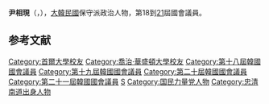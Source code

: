 {{BLP unsourced|time=2020-10-08T08:03:03+00:00}}
{{Infobox politician
| name = 尹相現<br>{{lang|ko|윤상현}}
| image = 
| caption = 
| birth_date = {{Birth date and age|1962|12|1}}
| birth_place = {{KOR}}[[忠清南道|忠清南道]][[青陽郡|青陽郡]]
| residence = {{KOR}}[[仁川|仁川]][[彌鄒忽區|彌鄒忽區]]
| nationality = {{ROK}}
| party = {{PPP}}
| otherparty = [[大國家黨|大國家黨]]→<br>[[新世界黨|新世界黨]]→<br>{{LKP}}→<br>{{UFP}}
| other_names = 
| alma_mater = [[首爾大學|首爾大學]]、[[喬治·華盛頓大學|喬治·華盛頓大學]]
| office = {{flagicon|South Korea}} 第18-21屆[[韓國國會|韓國國會]]議員
| term_start = 2020年5月30日
| term_end = 
| constituency = [[仁川|仁川]][[東區_(仁川)|東區]]、[[彌鄒忽區|彌鄒忽區]]乙
| predecessor = 選區重劃
| successor = 
| term_start1 = 2008年5月30日
| term_end1 = 2020年5月29日
| constituency1 = [[仁川|仁川]][[南區_(仁川)|南區]]乙
| predecessor1 = {{tsl|ko|안영근}}
| successor1 = 選區重劃
}}

'''尹相現'''（{{kor|윤상현|尹相現|Yoon Sang-hyun}}，{{bd|1962年|12月1日}}），[[大韓民國|大韓民國]]保守派政治人物，第18到[[第21屆大韓民國國會議員名單|21]]屆國會議員。

== 参考文献 ==
<references />

{{DEFAULTSORT:Yoon Sang-hyun}}
[[Category:首爾大學校友|Category:首爾大學校友]]
[[Category:喬治·華盛頓大學校友|Category:喬治·華盛頓大學校友]]
[[Category:第十八屆韓國國會議員|Category:第十八屆韓國國會議員]]
[[Category:第十九屆韓國國會議員|Category:第十九屆韓國國會議員]]
[[Category:第二十屆韓國國會議員|Category:第二十屆韓國國會議員]]
[[Category:第二十一屆韓國國會議員|Category:第二十一屆韓國國會議員]]
[[Category:尹姓|S]]
[[Category:国民力量党人物|Category:国民力量党人物]]
[[Category:忠清南道出身人物|Category:忠清南道出身人物]]